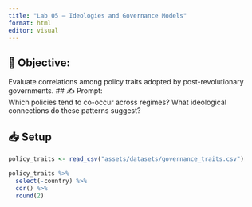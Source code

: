 ```yaml
---
title: "Lab 05 – Ideologies and Governance Models"
format: html
editor: visual
---
```


## 🧭 Objective:  
Evaluate correlations among policy traits adopted by post-revolutionary governments.
## ✍️ Prompt:   
Which policies tend to co-occur across regimes? What ideological connections do these patterns suggest?

## 📥 Setup
```r
policy_traits <- read_csv("assets/datasets/governance_traits.csv")

policy_traits %>%
  select(-country) %>%
  cor() %>%
  round(2)
```





